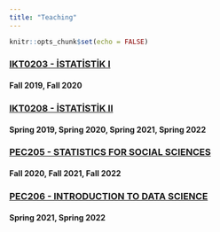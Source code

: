 ```yaml
---
title: "Teaching"
---
```


```r
knitr::opts_chunk$set(echo = FALSE)
```

### [IKT0203 - İSTATİSTİK I](http://bbs.ankara.edu.tr/Ders_Bilgileri.aspx?dno=914116&bno=4303&bot=1923)
#### Fall 2019, Fall 2020

### [IKT0208 - İSTATİSTİK II](http://bbs.ankara.edu.tr/Ders_Bilgileri.aspx?dno=914124&bno=4303&bot=1923)
#### Spring 2019, Spring 2020, Spring 2021, Spring 2022

### [PEC205 - STATISTICS FOR SOCIAL SCIENCES](http://bbs.ankara.edu.tr/Ders_Bilgileri.aspx?dno=915372&bno=4328&bot=1955)
#### Fall 2020, Fall 2021, Fall 2022

### [PEC206 - INTRODUCTION TO DATA SCIENCE](http://bbs.ankara.edu.tr/Ders_Bilgileri.aspx?dno=915382&bno=4328&bot=1955)
#### Spring 2021, Spring 2022
